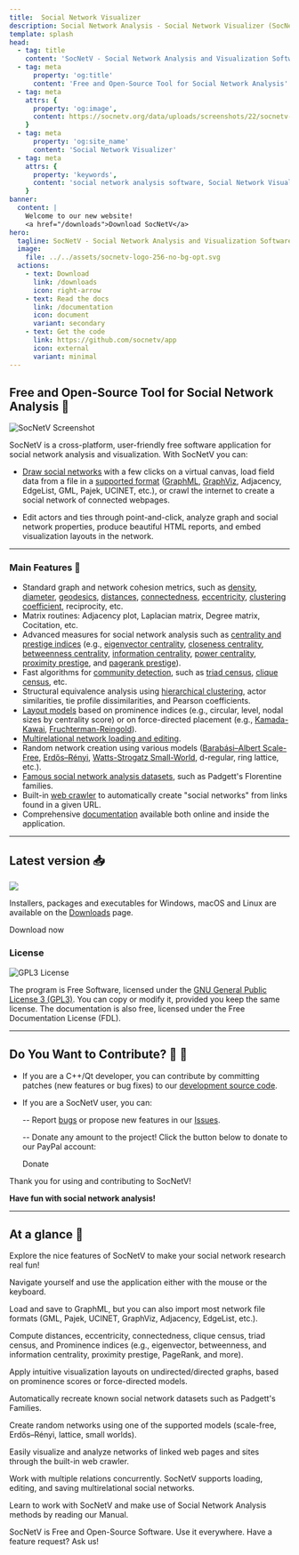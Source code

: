 ```yaml
---
title:  Social Network Visualizer 
description: Social Network Analysis - Social Network Visualizer (SocNetV) is a user-friendly and free software tool for Social Network Analysis and Visualization.
template: splash
head:
  - tag: title
    content: 'SocNetV - Social Network Analysis and Visualization Software'
  - tag: meta
      property: 'og:title'
      content: 'Free and Open-Source Tool for Social Network Analysis'    
  - tag: meta
    attrs: { 
      property: 'og:image',
      content: https://socnetv.org/data/uploads/screenshots/22/socnetv-2.2-ir-closeness-radial-pagerank-nodal.png
    }
  - tag: meta
      property: 'og:site_name'
      content: 'Social Network Visualizer'
  - tag: meta
    attrs: { 
      property: 'keywords',
      content: 'social network analysis software, Social Network Visualizer, social network analysis, SocNetV, SNA, social networks, graphs, social network visualization, network layout, social network analysis tool, Dimitris Kalamaras,GPL, Windows, Linux, Mac, social network analysis datasets, centrality, graph theory'
    }
banner:
  content: |
    Welcome to our new website! 
    <a href="/downloads">Download SocNetV</a>
hero:
  tagline: SocNetV - Social Network Analysis and Visualization Software
  image:
    file: ../../assets/socnetv-logo-256-no-bg-opt.svg
  actions:
    - text: Download
      link: /downloads
      icon: right-arrow
    - text: Read the docs
      link: /documentation
      icon: document
      variant: secondary
    - text: Get the code 
      link: https://github.com/socnetv/app
      icon: external
      variant: minimal
---
```



<BaseLayout title="Home" description="Welcome to SocNetV">


## Free and Open-Source Tool for Social Network Analysis 🌟 

![SocNetV Screenshot](/data/uploads/screenshots/25/socnetv-25-131-actors-citation-Degree-Centrality-Radial-Node-size-color-Layout-outDegree-distribution.png)

SocNetV is a cross-platform, user-friendly free software application for social network analysis and visualization. With SocNetV you can:

- [Draw social networks](../manual/gui) with a few clicks on a virtual canvas, load field data from a file in a [supported format](../manual/formats) ([GraphML](../manual/formats/#graphml-files), [GraphViz](../manual/formats/#graphviz-dot-files), Adjacency, EdgeList, GML, Pajek, UCINET, etc.), or crawl the internet to create a social network of connected webpages.

- Edit actors and ties through point-and-click, analyze graph and social network properties, produce beautiful HTML reports, and embed visualization layouts in the network.

---

### Main Features 🚀

- Standard graph and network cohesion metrics, such as [density](../manual/analysis/#cohesion-measures), [diameter](../manual/analysis/#diameter), [geodesics](../manual/analysis/#geodesics-matrix), [distances](../manual/analysis/#distances-matrix), [connectedness](../manual/analysis/#connectedness), [eccentricity](../manual/analysis/#eccentricity), [clustering coefficient](../manual/analysis/#clustering-coefficient), reciprocity, etc.
- Matrix routines: Adjacency plot, Laplacian matrix, Degree matrix, Cocitation, etc.
- Advanced measures for social network analysis such as [centrality and prestige indices](../manual/analysis/#centralities-and-prestige) (e.g., [eigenvector centrality](../manual/analysis/#eigenvector-centrality-or-gould-index-evc), [closeness centrality](../manual/analysis/#closeness-centrality-cc), [betweenness centrality](../manual/analysis/#betweenness-centrality-bc), [information centrality](../manual/analysis/#information-centrality-ic), [power centrality](../manual/analysis/#power-centrality-pc), [proximity prestige](../manual/analysis/#proximity-prestige-pp), and [pagerank prestige](../manual/analysis/#pagerank-prestige-prp)).
- Fast algorithms for [community detection](../manual/analysis/#community-detection), such as [triad census](../manual/analysis/#triad-census), [clique census](../manual/analysis/#clique-census), etc.
- Structural equivalence analysis using [hierarchical clustering](../manual/analysis), actor similarities, tie profile dissimilarities, and Pearson coefficients.
- [Layout models](../manual/visualization) based on prominence indices (e.g., circular, level, nodal sizes by centrality score) or on force-directed placement (e.g., [Kamada-Kawai](/manual/visualization#kamada-kawai-layout), [Fruchterman-Reingold](/manual/visualization#fruchterman-reingold-layout)).
- [Multirelational network loading and editing](../manual/gui#relations).
- Random network creation using various models ([Barabási–Albert Scale-Free](../manual/generate/#scale-free-s-f-networks), [Erdős–Rényi](../manual/generate/#erd%C5%91sr%C3%A9nyi-er-networks), [Watts-Strogatz Small-World](../manual/generate/#small-world-sw-networks), d-regular, ring lattice, etc.).
- [Famous social network analysis datasets](../manual/generate/#datasets-recreating-famous-datasets), such as Padgett's Florentine families.
- Built-in [web crawler](../manual/generate/#web-crawler-networks-of-webpages) to automatically create "social networks" from links found in a given URL.
- Comprehensive [documentation](../documentation) available both online and inside the application.

---

## Latest version 📥

<p><a href="https://github.com/socnetv/app/releases" target="_blank" rel="nofollow nopener"><img src="https://img.shields.io/github/release/socnetv/app.svg" /></a></p>

Installers, packages and executables for Windows, macOS and Linux are available on the [Downloads](../downloads) page. 

<LinkButton href="/downloads" icon="right-arrow" iconPlacement="end">Download now</LinkButton>

### License

![GPL3 License](../../assets/images/gplv3.gif)

The program is Free Software, licensed under the [GNU General Public License 3 (GPL3)](http://www.gnu.org/copyleft/gpl.html). You can copy or modify it, provided you keep the same license. The documentation is also free, licensed under the Free Documentation License (FDL).

---

## Do You Want to Contribute? 🙌 💎

- If you are a C++/Qt developer, you can contribute by committing patches (new features or bug fixes) to our [development source code](https://github.com/socnetv/app/tree/develop).

- If you are a SocNetV user, you can:

  -- Report [bugs](../bugs) or propose new features in our [Issues](https://github.com/socnetv/app/issues).

  -- Donate any amount to the project! Click the button below to donate to our PayPal account:

  <LinkButton href="https://www.paypal.com/donate/?hosted_button_id=XFADB253W6HFC" icon="external" iconPlacement="end">Donate</LinkButton>


Thank you for using and contributing to SocNetV! 

**Have fun with social network analysis!** 

---

## At a glance 👀 

Explore the nice features of SocNetV to make your social network research real fun!

<CardGrid stagger>

  <Card title="Easy User Interface" icon="open-book">
    <p>Navigate yourself and use the application either with the mouse or the keyboard.</p>
  </Card>

  <Card title="File Formats" icon="pencil">
    <i className="fa fa-file-code-o" aria-hidden="true"></i>
    <p>
      Load and save to GraphML, but you can also import most network file formats (GML, Pajek,
      UCINET, GraphViz, Adjacency, EdgeList, etc.).
    </p>
  </Card>

  <Card title="Network Analysis" icon="seti:graphql">
    <p>
      Compute distances, eccentricity, connectedness, clique census, triad census, and Prominence
      indices (e.g., eigenvector, betweenness, and information centrality, proximity prestige,
      PageRank, and more).
    </p>
  </Card>

  <Card title="Visualization" icon="seti:pipeline">
    <p>
      Apply intuitive visualization layouts on undirected/directed graphs, based on prominence
      scores or force-directed models.
    </p>
  </Card>

  <Card title="Famous Networks" icon="seti:favicon">
    <p>Automatically recreate known social network datasets such as Padgett's Families.</p>
  </Card>

  <Card title="Random Networks" icon="random">
    <p>
      Create random networks using one of the supported models (scale-free, Erdős–Rényi, lattice,
      small worlds).
    </p>
  </Card>

  <Card title="Web Crawler" icon="rocket">
    <i className="fa fa-map-o" aria-hidden="true"></i>
    <p>
      Easily visualize and analyze networks of linked web pages and sites through the built-in web
      crawler.
    </p>
  </Card>

  <Card title="Multi-relational" icon="add-document">
    <p>
      Work with multiple relations concurrently. SocNetV supports loading, editing, and saving
      multirelational social networks.
    </p>
  </Card>

  <Card title="Documentation" icon="seti:info">
    <p>
      Learn to work with SocNetV and make use of Social Network Analysis methods by reading our
      Manual.
    </p>
  </Card>

  <Card title="Free Software" icon="linux">
    <p>
      SocNetV is Free and Open-Source Software. Use it everywhere. Have a feature request? Ask us!
    </p>
  </Card>
</CardGrid>

</BaseLayout>
